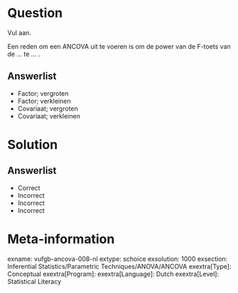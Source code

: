 Question
========

Vul aan.

Een reden om een ANCOVA uit te voeren is om de power van de  F-toets van de ... te ... .

  
Answerlist
----------
* Factor; vergroten
* Factor; verkleinen
* Covariaat; vergroten
* Covariaat; verkleinen


Solution
========

Answerlist
----------
* Correct
* Incorrect
* Incorrect
* Incorrect

Meta-information
================
exname: vufgb-ancova-008-nl
extype: schoice
exsolution: 1000
exsection: Inferential Statistics/Parametric Techniques/ANOVA/ANCOVA
exextra[Type]: Conceptual
exextra[Program]: 
exextra[Language]: Dutch
exextra[Level]: Statistical Literacy